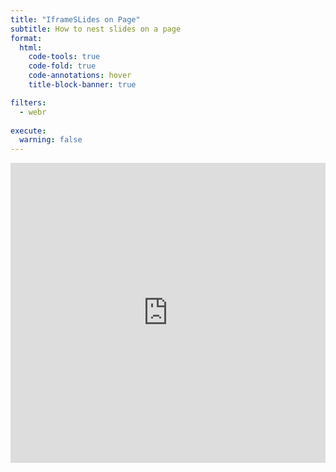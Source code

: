 ```yaml
---
title: "IframeSLides on Page"
subtitle: How to nest slides on a page
format:
  html: 
    code-tools: true
    code-fold: true
    code-annotations: hover
    title-block-banner: true

filters: 
  - webr
  
execute: 
  warning: false
---
```



```{=html}
<iframe width="640px" height="480px" src="https://forms.office.com/Pages/ResponsePage.aspx?id=Px9DDcEgHEaVikaynU4CG8gqdkQ5QElOkXjIDHSz7DVUMUpTNTNPQ1lGS1YyT0k1TUxSUkxJVDBFNy4u&embed=true" frameborder="0" marginwidth="0" marginheight="0" style="border: none; max-width:100%; max-height:100vh" allowfullscreen webkitallowfullscreen mozallowfullscreen msallowfullscreen> </iframe>



```